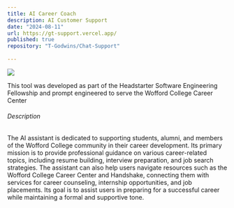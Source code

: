 ```yaml
---
title: AI Career Coach
description: AI Customer Support
date: "2024-08-11"
url: https://gt-support.vercel.app/
published: true
repository: "T-Godwins/Chat-Support"
  
---
```



 [![](https://gt-support.vercel.app/)](https://github.com/T-Godwins/Chat-Support) 

This tool was developed as part of the Headstarter Software Engineering Fellowship and prompt engineered to serve the Wofford College Career Center

###### Description 
The AI assistant is dedicated to supporting students, alumni, and members of the Wofford College community in their career development. Its primary mission is to provide professional guidance on various career-related topics, including resume building, interview preparation, and job search strategies. The assistant can also help users navigate resources such as the Wofford College Career Center and Handshake, connecting them with services for career counseling, internship opportunities, and job placements. Its goal is to assist users in preparing for a successful career while maintaining a formal and supportive tone.
